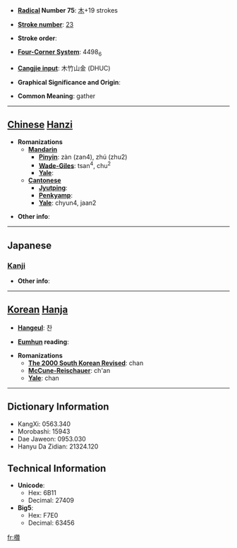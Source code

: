 * '''[[Wiktionary:Chinese radical index| Radical]] Number 75''': [[Wiktionary:Chinese radical index 木|木]]+19 strokes

* '''[[Wiktionary:Chinese total strokes index|Stroke number]]''': [[Wiktionary:Chinese total strokes index 23|23]]

* '''Stroke order''': 

* '''[[Wiktionary:Chinese four corner index|Four-Corner System]]''': 4498<sub>6</sub>

* '''[[Wiktionary:Chinese Cangjie index|Cangjie input]]''': 木竹山金 (DHUC)

* '''Graphical Significance and Origin''': 

* '''Common Meaning''': gather

----

== [[Chinese]] [[Hanzi]] ==

* '''Romanizations'''
** '''[[Mandarin]]'''
*** '''[[Pinyin]]''': zàn (zan4), zhú (zhu2)
*** '''[[Wade-Giles]]''': tsan<sup>4</sup>, chu<sup>2</sup>
*** '''[[Yale]]''': 
** '''[[Cantonese]]'''
*** '''[[Jyutping]]''':
*** '''[[Penkyamp]]''': 
*** '''[[Yale]]''': chyun4, jaan2

* '''Other info''': 

----

==Japanese==
===[[Kanji]]===
{{kanji|on readings=[[さん]] (san), [[ざん]] (zan)|kun readings=[[つえ]] (tsue)}}

* '''Other info''':  

----

== [[Korean]] [[Hanja]] ==

* '''[[Hangeul]]''': 찬

* '''[[Eumhun]] reading''': 

* '''Romanizations'''
** '''[[The 2000 South Korean Revised Romanization|The 2000 South Korean Revised]]''': chan
** '''[[McCune-Reischauer]]''': ch'an
** '''[[Yale]]''': chan

----

== Dictionary Information ==

* KangXi: 0563.340
* Morobashi: 15943
* Dae Jaweon: 0953.030
* Hanyu Da Zidian: 21324.120

== Technical Information ==

* '''Unicode''':
** Hex: 6B11
** Decimal: 27409
* '''Big5''':
** Hex: F7E0
** Decimal: 63456

[[fr:欑]]